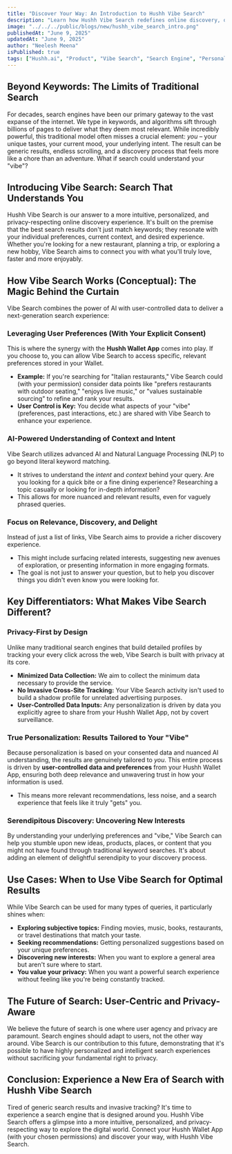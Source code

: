 ```yaml
---
title: "Discover Your Way: An Introduction to Hushh Vibe Search"
description: "Learn how Hushh Vibe Search redefines online discovery, offering personalized and privacy-respecting search experiences."
image: "../../../public/blogs/new/hushh_vibe_search_intro.png"
publishedAt: "June 9, 2025"
updatedAt: "June 9, 2025"
author: "Neelesh Meena"
isPublished: true
tags: ["Hushh.ai", "Product", "Vibe Search", "Search Engine", "Personalization", "Privacy"]
---
```


## Beyond Keywords: The Limits of Traditional Search

For decades, search engines have been our primary gateway to the vast expanse of the internet. We type in keywords, and algorithms sift through billions of pages to deliver what they deem most relevant. While incredibly powerful, this traditional model often misses a crucial element: *you* – your unique tastes, your current mood, your underlying intent. The result can be generic results, endless scrolling, and a discovery process that feels more like a chore than an adventure. What if search could understand your "vibe"?

## Introducing Vibe Search: Search That Understands You

Hushh Vibe Search is our answer to a more intuitive, personalized, and privacy-respecting online discovery experience. It's built on the premise that the best search results don't just match keywords; they resonate with your individual preferences, current context, and desired experience. Whether you're looking for a new restaurant, planning a trip, or exploring a new hobby, Vibe Search aims to connect you with what you'll truly love, faster and more enjoyably.

## How Vibe Search Works (Conceptual): The Magic Behind the Curtain

Vibe Search combines the power of AI with user-controlled data to deliver a next-generation search experience:

### Leveraging User Preferences (With Your Explicit Consent)
This is where the synergy with the **Hushh Wallet App** comes into play. If you choose to, you can allow Vibe Search to access specific, relevant preferences stored in your Wallet.
*   **Example:** If you're searching for "Italian restaurants," Vibe Search could (with your permission) consider data points like "prefers restaurants with outdoor seating," "enjoys live music," or "values sustainable sourcing" to refine and rank your results.
*   **User Control is Key:** You decide what aspects of your "vibe" (preferences, past interactions, etc.) are shared with Vibe Search to enhance your experience.

### AI-Powered Understanding of Context and Intent
Vibe Search utilizes advanced AI and Natural Language Processing (NLP) to go beyond literal keyword matching.
*   It strives to understand the *intent* and *context* behind your query. Are you looking for a quick bite or a fine dining experience? Researching a topic casually or looking for in-depth information?
*   This allows for more nuanced and relevant results, even for vaguely phrased queries.

### Focus on Relevance, Discovery, and Delight
Instead of just a list of links, Vibe Search aims to provide a richer discovery experience.
*   This might include surfacing related interests, suggesting new avenues of exploration, or presenting information in more engaging formats.
*   The goal is not just to answer your question, but to help you discover things you didn't even know you were looking for.

## Key Differentiators: What Makes Vibe Search Different?

### Privacy-First by Design
Unlike many traditional search engines that build detailed profiles by tracking your every click across the web, Vibe Search is built with privacy at its core.
*   **Minimized Data Collection:** We aim to collect the minimum data necessary to provide the service.
*   **No Invasive Cross-Site Tracking:** Your Vibe Search activity isn't used to build a shadow profile for unrelated advertising purposes.
*   **User-Controlled Data Inputs:** Any personalization is driven by data you explicitly agree to share from your Hushh Wallet App, not by covert surveillance.

### True Personalization: Results Tailored to Your "Vibe"
Because personalization is based on your consented data and nuanced AI understanding, the results are genuinely tailored to *you*. This entire process is driven by **user-controlled data and preferences** from your Hushh Wallet App, ensuring both deep relevance and unwavering trust in how your information is used.
*   This means more relevant recommendations, less noise, and a search experience that feels like it truly "gets" you.

### Serendipitous Discovery: Uncovering New Interests
By understanding your underlying preferences and "vibe," Vibe Search can help you stumble upon new ideas, products, places, or content that you might not have found through traditional keyword searches. It's about adding an element of delightful serendipity to your discovery process.

## Use Cases: When to Use Vibe Search for Optimal Results

While Vibe Search can be used for many types of queries, it particularly shines when:
*   **Exploring subjective topics:** Finding movies, music, books, restaurants, or travel destinations that match your taste.
*   **Seeking recommendations:** Getting personalized suggestions based on your unique preferences.
*   **Discovering new interests:** When you want to explore a general area but aren't sure where to start.
*   **You value your privacy:** When you want a powerful search experience without feeling like you're being constantly tracked.

## The Future of Search: User-Centric and Privacy-Aware

We believe the future of search is one where user agency and privacy are paramount. Search engines should adapt to users, not the other way around. Vibe Search is our contribution to this future, demonstrating that it's possible to have highly personalized and intelligent search experiences without sacrificing your fundamental right to privacy.

## Conclusion: Experience a New Era of Search with Hushh Vibe Search

Tired of generic search results and invasive tracking? It's time to experience a search engine that is designed around you. Hushh Vibe Search offers a glimpse into a more intuitive, personalized, and privacy-respecting way to explore the digital world. Connect your Hushh Wallet App (with your chosen permissions) and discover your way, with Hushh Vibe Search.